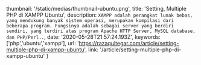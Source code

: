   thumbnail: '/static/medias/thumbnail-ubuntu.png',
  title: 'Setting, Multiple PHP di XAMPP Ubuntu',
  description: `XAMPP adalah perangkat lunak bebas, yang mendukung banyak sistem operasi, merupakan kompilasi dari beberapa program. Fungsinya adalah sebagai server yang berdiri sendiri, yang terdiri atas program Apache HTTP Server, MySQL database, dan PHP/Perl..`,
  date: '2020-05-28T21:57:24.193Z',
  keywords: ['php','ubuntu','xampp'],
  url: 'https://razaqultegar.com/article/setting-multiple-php-di-xampp-ubuntu',
  link: '/article/setting-multiple-php-di-xampp-ubuntu'
}
